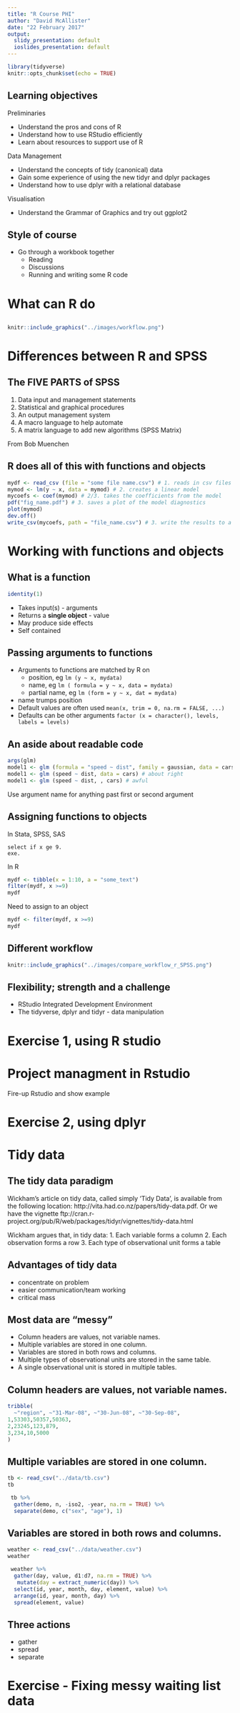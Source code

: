 ```yaml
---
title: "R Course PHI"
author: "David McAllister"
date: "22 February 2017"
output:
  slidy_presentation: default
  ioslides_presentation: default
---
```


```r
library(tidyverse)
knitr::opts_chunk$set(echo = TRUE)
```

## Learning objectives

Preliminaries

- Understand the pros and cons of R
- Understand how to use RStudio efficiently
- Learn about resources to support use of R

Data Management

- Understand the concepts of tidy (canonical) data
- Gain some experience of using the new tidyr and dplyr packages
- Understand how to use dplyr with a relational database

Visualisation

- Understand the Grammar of Graphics and try out ggplot2

## Style of course

* Go through a workbook together
  + Reading
  + Discussions
  + Running and writing some R code

# What can R do

## 
```r
knitr::include_graphics("../images/workflow.png")
```

# Differences between R and SPSS

## The FIVE PARTS of SPSS

1. Data input and management statements
2. Statistical and graphical procedures
3. An output management system
4. A macro language to help automate
5. A matrix language to add new algorithms (SPSS Matrix)

From Bob Muenchen

## R does all of this with functions and objects

```r
mydf <- read_csv (file = "some file name.csv") # 1. reads in csv files
mymod <- lm(y ~ x, data = mymod) # 2. creates a linear model
mycoefs <- coef(mymod) # 2/3. takes the coefficients from the model
pdf("fig_name.pdf") # 3. saves a plot of the model diagnostics
plot(mymod)
dev.off()
write_csv(mycoefs, path = "file_name.csv") # 3. write the results to a file
```

# Working with functions and objects

## What is a function
```r
identity(1)
```

- Takes input(s) - arguments
- Returns a **single object** - value
- May produce side effects
- Self contained

## Passing arguments to functions

* Arguments to functions are matched by R on
    * position, eg `lm (y ~ x, mydata)` 
    * name, eg `lm ( formula = y ~ x, data = mydata)`
    * partial name, eg `lm (form = y ~ x, dat = mydata)`
* name trumps position
* Default values are often used ` mean(x, trim = 0, na.rm = FALSE, ...) `
* Defaults can be other arguments `factor (x = character(), levels, labels = levels)`

## An aside about readable code
```r
args(glm)
model1 <- glm (formula = "speed ~ dist", family = gaussian, data = cars) # overkill
model1 <- glm (speed ~ dist, data = cars) # about right
model1 <- glm (speed ~ dist, , cars) # awful
```
Use argument name for anything past first or second argument

## Assigning functions to objects

In Stata, SPSS, SAS
```{}
select if x ge 9.
exe.
```

In R
```r
mydf <- tibble(x = 1:10, a = "some_text")
filter(mydf, x >=9)
mydf
```

Need to assign to an object
```r
mydf <- filter(mydf, x >=9)
mydf
```

## Different workflow

```r
knitr::include_graphics("../images/compare_workflow_r_SPSS.png")
```

## Flexibility; strength and a challenge

- RStudio Integrated Development Environment
- The tidyverse, dplyr and tidyr - data manipulation

# Exercise 1, using R studio

# Project managment in Rstudio
Fire-up Rstudio and show example

# Exercise 2, using dplyr

# Tidy data

## The tidy data paradigm
Wickham’s article on tidy data, called simply ‘Tidy Data’, is available from the following location:
http://vita.had.co.nz/papers/tidy-data.pdf. Or we have the vignette ftp://cran.r-project.org/pub/R/web/packages/tidyr/vignettes/tidy-data.html

Wickham argues that, in tidy data:
1.	Each variable forms a column
2.	Each observation forms a row
3.	Each type of observational unit forms a table 

## Advantages of tidy data

* concentrate on problem
* easier communication/team working
* critical mass

## Most data are "messy"
* Column headers are values, not variable names.
* Multiple variables are stored in one column.
* Variables are stored in both rows and columns.
* Multiple types of observational units are stored in the same table.
* A single observational unit is stored in multiple tables.

## Column headers are values, not variable names.
```r
tribble(
  ~"region", ~"31-Mar-08", ~"30-Jun-08", ~"30-Sep-08",
1,53303,50357,50363,
2,23245,123,879,
3,234,10,5000
)
```

## Multiple variables are stored in one column.
```r
tb <- read_csv("../data/tb.csv")
tb
```

```r
 tb %>% 
  gather(demo, n, -iso2, -year, na.rm = TRUE) %>% 
  separate(demo, c("sex", "age"), 1)
```
## Variables are stored in both rows and columns.
```r
weather <- read_csv("../data/weather.csv")
weather
```

```r
 weather %>% 
  gather(day, value, d1:d7, na.rm = TRUE) %>% 
   mutate(day = extract_numeric(day)) %>%
  select(id, year, month, day, element, value) %>%
  arrange(id, year, month, day) %>% 
  spread(element, value)
```


## Three actions

* gather
* spread
* separate

# Exercise - Fixing messy waiting list data
